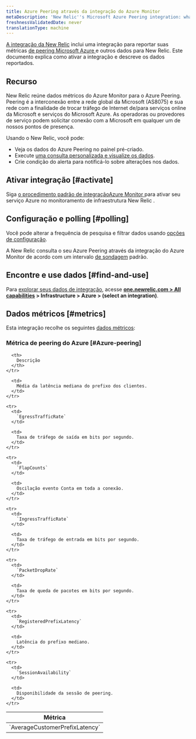 ```yaml
---
title: Azure Peering através da integração do Azure Monitor
metaDescription: 'New Relic''s Microsoft Azure Peering integration: what data it reports and how to enable it.'
freshnessValidatedDate: never
translationType: machine
---
```


[A integração da New Relic](/docs/infrastructure/integrations-getting-started/getting-started/introduction-infrastructure-integrations) inclui uma integração para reportar suas métricas [de peering Microsoft Azure ](https://learn.microsoft.com/en-in/azure/internet-peering/)e outros dados para New Relic. Este documento explica como ativar a integração e descreve os dados reportados.

## Recurso

New Relic reúne dados métricos do Azure Monitor para o Azure Peering. Peering é a interconexão entre a rede global da Microsoft (AS8075) e sua rede com a finalidade de trocar tráfego de Internet de/para serviços online da Microsoft e serviços do Microsoft Azure. As operadoras ou provedores de serviço podem solicitar conexão com a Microsoft em qualquer um de nossos pontos de presença.

Usando o New Relic, você pode:

* Veja os dados do Azure Peering no painel pré-criado.
* Execute [uma consulta personalizada e visualize os dados](/docs/infrastructure/integrations-getting-started/getting-started/use-integration-data-new-relic-insights).
* Crie condição do alerta para notificá-lo sobre alterações nos dados.

## Ativar integração [#activate]

Siga [o procedimento padrão de integraçãoAzure Monitor ](/docs/infrastructure/microsoft-azure-integrations/azure-integrations-list/azure-monitor)para ativar seu serviço Azure no monitoramento de infraestrutura New Relic .

## Configuração e polling [#polling]

Você pode alterar a frequência de pesquisa e filtrar dados usando [opções de configuração](/docs/infrastructure/microsoft-azure-integrations/azure-integrations-list/azure-monitor/#settings).

A New Relic consulta o seu Azure Peering através da integração do Azure Monitor de acordo com um intervalo [de sondagem](/docs/infrastructure/microsoft-azure-integrations/azure-integrations-list/azure-monitor/#settings) padrão.

## Encontre e use dados [#find-and-use]

Para [explorar seus dados de integração](/docs/infrastructure/integrations/find-use-infrastructure-integration-data), acesse <DoNotTranslate>**[one.newrelic.com > All capabilities](https://one.newrelic.com/all-capabilities) > Infrastructure > Azure > (select an integration)**</DoNotTranslate>.

## Dados métricos [#metrics]

Esta integração recolhe os seguintes [dados métricos](/docs/infrastructure/integrations-getting-started/getting-started/understand-integration-data-data-types#metric):

### Métrica de peering do Azure [#Azure-peering]

<table>
  <thead>
    <tr>
      <th style={{ width: "300px" }}>
        Métrica
      </th>

      <th>
        Descrição
      </th>
    </tr>
  </thead>

  <tbody>
    <tr>
      <td>
        `AverageCustomerPrefixLatency`
      </td>

      <td>
        Média da latência mediana do prefixo dos clientes.
      </td>
    </tr>

    <tr>
      <td>
        `EgressTrafficRate`
      </td>

      <td>
        Taxa de tráfego de saída em bits por segundo.
      </td>
    </tr>

    <tr>
      <td>
        `FlapCounts`
      </td>

      <td>
        Oscilação evento Conta em toda a conexão.
      </td>
    </tr>

    <tr>
      <td>
        `IngressTrafficRate`
      </td>

      <td>
        Taxa de tráfego de entrada em bits por segundo.
      </td>
    </tr>

    <tr>
      <td>
        `PacketDropRate`
      </td>

      <td>
        Taxa de queda de pacotes em bits por segundo.
      </td>
    </tr>

    <tr>
      <td>
        `RegisteredPrefixLatency`
      </td>

      <td>
        Latência do prefixo mediano.
      </td>
    </tr>

    <tr>
      <td>
        `SessionAvailability`
      </td>

      <td>
        Disponibilidade da sessão de peering.
      </td>
    </tr>
  </tbody>
</table>